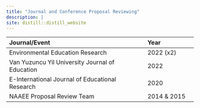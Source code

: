 ```yaml
---
title: "Journal and Conference Proposal Reviewing"
description: |
site: distill::distill_website
---
```


| **Journal/Event**                                 |**Year**                                                    
| :-------------                                    | :----                              
| Environmental Education Research                  | 2022 (x2)
| Van Yuzuncu Yil University Journal of Education   | 2022                  
| E-International Journal of Educational Research   | 2020                           
| NAAEE Proposal Review Team                        | 2014 & 2015



